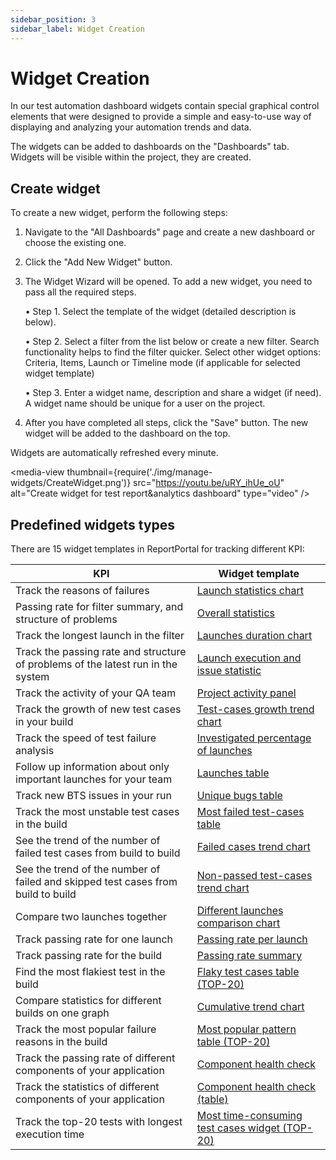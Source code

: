 ```yaml
---
sidebar_position: 3
sidebar_label: Widget Creation
---
```


# Widget Creation

In our test automation dashboard widgets contain special graphical control elements that were designed to provide a simple and
easy-to-use way of displaying and analyzing your automation trends and data.

The widgets can be added to dashboards on the "Dashboards" tab. Widgets will be visible within the project, they are created.

## Create widget

To create a new widget, perform the following steps:

1. Navigate to the "All Dashboards" page and create a new dashboard or choose the existing one.

2. Click the "Add New Widget" button.

3. The Widget Wizard will be opened. To add a new widget, you need to pass all the required steps.

    • Step 1. Select the template of the widget (detailed description is below).

    • Step 2. Select a filter from the list below or create a new filter. Search functionality helps to find the filter quicker. Select other widget options: Criteria, Items, Launch or Timeline mode (if applicable for selected widget template)

    • Step 3. Enter a widget name, description and share a widget (if need). 
      A widget name should be unique for a user on the project.

4. After you have completed all steps, click the "Save" button. The new widget will be added to the dashboard on the top.

Widgets are automatically refreshed every minute.

<media-view thumbnail={require('./img/manage-widgets/CreateWidget.png')} src="https://youtu.be/uRY_ihUe_oU" alt="Create widget for test report&analytics dashboard" type="video" />

## Predefined widgets types

There are 15 widget templates in ReportPortal for tracking different KPI:

| KPI                                                                              | Widget template                                                        |
|----------------------------------------------------------------------------------|------------------------------------------------------------------------|
| Track the reasons of failures                                                    | [Launch statistics chart](./LaunchStatisticsChart)                     |
| Passing rate for filter summary, and structure of problems                       | [Overall statistics](./OverallStatistics)                              |
| Track the longest launch in the filter                                           | [Launches duration chart](./LaunchesDurationChart)                     |
| Track the passing rate and structure of problems of the latest run in the system | [Launch execution and issue statistic](./LaunchExecutionAndIssueStatistic) |
| Track the activity of your QA team                                               | [Project activity panel](./ProjectActivityPanel)                       |
| Track the growth of new test cases in your build                                 | [Test-cases growth trend chart](./TestCasesGrowthTrendChart)           |
| Track the speed of test failure analysis                                         | [Investigated percentage of launches](./InvestigatedPercentageOfLaunches) |
| Follow up information about only important launches for your team                | [Launches table](./LaunchesTable)                                      |
| Track new BTS issues in your run                                                 | [Unique bugs table](./UniqueBugsTable)                                 |
| Track the most unstable test cases in the build                                  | [Most failed test-cases table](./MostFailedTestCasesTableTop20)             |
| See the trend of the number of failed test cases from build to build             | [Failed cases trend chart](./FailedCasesTrendChart)                    |
| See the trend of the number of failed and skipped test cases from build to build | [Non-passed test-cases trend chart](./NonPassedTestCasesTrendChart)    |
| Compare two launches together                                                    | [Different launches comparison chart](./DifferentLaunchesComparisonChart) |
| Track passing rate for one launch                                                | [Passing rate per launch](./PassingRatePerLaunch)                      |
| Track passing rate for the build                                                 | [Passing rate summary](./PassingRateSummary)                           |
| Find the most flakiest test in the build                                         | [Flaky test cases table (TOP-20)](./FlakyTestCasesTableTop20)               |
| Compare statistics for different builds on one graph                             | [Cumulative trend chart](./CumulativeTrendChart)                       |
| Track the most popular failure reasons in the build                              | [Most popular pattern table (TOP-20)](./MostPopularPatternTableTop20)       |
| Track the passing rate of different components of your application               | [Component health check](./ComponentHealthCheck)                       |
| Track the statistics of different components of your application                 | [Component health check (table)](./TableComponentHealthCheck)          |
| Track the top-20 tests with longest execution time                               | [Most time-consuming test cases widget (TOP-20)](./MostTimeConsumingTestCasesWidgetTop20)                |
